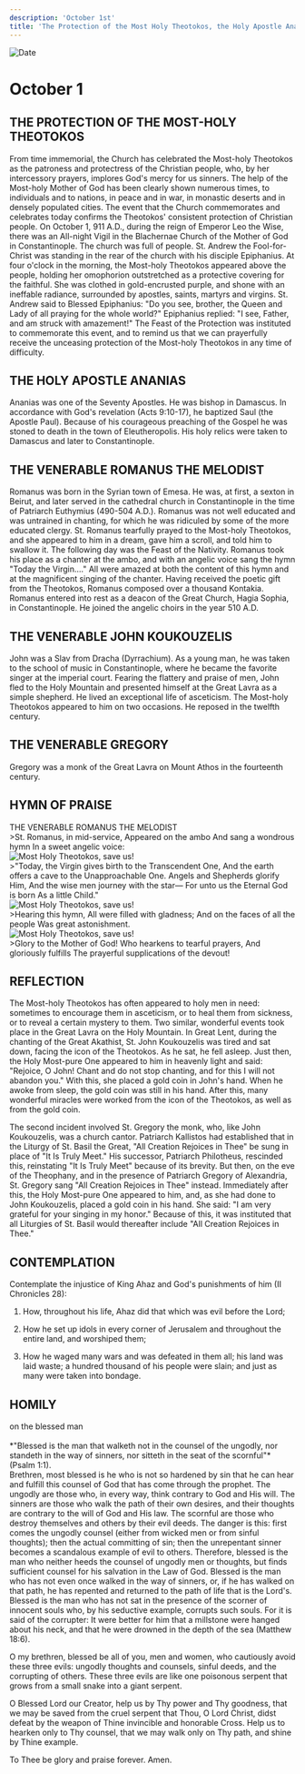 ```yaml
---
description: 'October 1st'
title: 'The Protection of the Most Holy Theotokos, the Holy Apostle Ananias, Venerable Romanus the Melodist, Venerable John Koukouzelis'
---
```


<CustomPaginator />
<RunningHead />

<Image src="/title-imprint.png" height={68} width={50} alt="Date" className="title-imprint"/>

# <div id="date">October <Image className="four-dot" src="/four-dot.png" height={15} width={15} alt="" />1</div>

## THE PROTECTION OF THE MOST-HOLY THEOTOKOS

From time immemorial, the Church has celebrated the Most-holy Theotokos as the patroness and protectress of the Christian people, who, by her intercessory prayers, implores God's mercy for us sinners. The help of the Most-holy Mother of God has been clearly shown numerous times, to individuals and to nations, in peace and in war, in monastic deserts and in densely populated cities. The event that the Church commemorates and celebrates today confirms the Theotokos' consistent protection of Christian people. On October 1, 911 A.D., during the reign of Emperor Leo the Wise, there was an All-night Vigil in the Blachernae Church of the Mother of God in Constantinople. The church was full of people. St. Andrew the Fool-for-Christ was standing in the rear of the church with his disciple Epiphanius. At four o'clock in the morning, the Most-holy Theotokos appeared above the people, holding her omophorion outstretched as a protective covering for the faithful. She was clothed in gold-encrusted purple, and shone with an ineffable radiance, surrounded by apostles, saints, martyrs and virgins. St. Andrew said to Blessed Epiphanius: "Do you see, brother, the Queen and Lady of all praying for the whole world?" Epiphanius replied: "I see, Father, and am struck with amazement!" The Feast of the Protection was instituted to commemorate this event, and to remind us that we can prayerfully receive the unceasing protection of the Most-holy Theotokos in any time of difficulty.

## THE HOLY APOSTLE ANANIAS

Ananias was one of the Seventy Apostles. He was bishop in Damascus. In accordance with God's revelation (Acts 9:10-17), he baptized Saul (the Apostle Paul). Because of his courageous preaching of the Gospel he was stoned to death in the town of Eleutheropolis. His holy relics were taken to Damascus and later to Constantinople.

## THE VENERABLE ROMANUS THE MELODIST

Romanus was born in the Syrian town of Emesa. He was, at first, a sexton in Beirut, and later served in the cathedral church in Constantinople in the time of Patriarch Euthymius (490-504 A.D.). Romanus was not well educated and was untrained in chanting, for which he was ridiculed by some of the more educated clergy. St. Romanus tearfully prayed to the Most-holy Theotokos, and she appeared to him in a dream, gave him a scroll, and told him to swallow it. The following day was the Feast of the Nativity. Romanus took his place as a chanter at the ambo, and with an angelic voice sang the hymn "Today the Virgin…." All were amazed at both the content of this hymn and at the magnificent singing of the chanter. Having received the poetic gift from the Theotokos, Romanus composed over a thousand Kontakia. Romanus entered into rest as a deacon of the Great Church, Hagia Sophia, in Constantinople. He joined the angelic choirs in the year 510 A.D.

## THE VENERABLE JOHN KOUKOUZELIS

John was a Slav from Dracha (Dyrrachium). As a young man, he was taken to the school of music in Constantinople, where he became the favorite singer at the imperial court. Fearing the flattery and praise of men, John fled to the Holy Mountain and presented himself at the Great Lavra as a simple shepherd. He lived an exceptional life of asceticism. The Most-holy Theotokos appeared to him on two occasions. He reposed in the twelfth century.

## THE VENERABLE GREGORY

Gregory was a monk of the Great Lavra on Mount Athos in the fourteenth century.


## HYMN OF PRAISE
<div style={{textAlign:'center', color:'crimson', fontWeight:'bold'}}>
THE VENERABLE ROMANUS THE MELODIST
</div>
>St. Romanus, in mid-service,  
Appeared on the ambo  
And sang a wondrous hymn  
In a sweet angelic voice:  
<div style={{marginLeft: '10rem', marginTop:'1rem', maxWidth: '2rem'}}><Image className="four-dot" src="/four-dot.png" height={15} width={15} alt="Most Holy Theotokos, save us!" /></div>
>"Today, the Virgin gives birth to the Transcendent One,  
And the earth offers a cave to the Unapproachable One.  
Angels and Shepherds glorify Him,  
And the wise men journey with the star—  
For unto us the Eternal God is born  
As a little Child."  
<div style={{marginLeft: '10rem', marginTop:'1rem', maxWidth: '2rem'}}><Image className="four-dot" src="/four-dot.png" height={15} width={15} alt="Most Holy Theotokos, save us!" /></div>
>Hearing this hymn,  
All were filled with gladness;  
And on the faces of all the people  
Was great astonishment.  
<div style={{marginLeft: '10rem', marginTop:'1rem', maxWidth: '2rem'}}><Image className="four-dot" src="/four-dot.png" height={15} width={15} alt="Most Holy Theotokos, save us!" /></div>
>Glory to the Mother of God!  
Who hearkens to tearful prayers,  
And gloriously fulfills  
The prayerful supplications of the devout!  


## REFLECTION

The Most-holy Theotokos has often appeared to holy men in need: sometimes to encourage them in asceticism, or to heal them from sickness, or to reveal a certain mystery to them. Two similar, wonderful events took place in the Great Lavra on the Holy Mountain. In Great Lent, during the chanting of the Great Akathist, St. John Koukouzelis was tired and sat down, facing the icon of the Theotokos. As he sat, he fell asleep. Just then, the Holy Most-pure One appeared to him in heavenly light and said: "Rejoice, O John! Chant and do not stop chanting, and for this I will not abandon you." With this, she placed a gold coin in John's hand. When he awoke from sleep, the gold coin was still in his hand. After this, many wonderful miracles were worked from the icon of the Theotokos, as well as from the gold coin. 

The second incident involved St. Gregory the monk, who, like John Koukouzelis, was a church cantor. Patriarch Kallistos had established that in the Liturgy of St. Basil the Great, "All Creation Rejoices in Thee" be sung in place of "It Is Truly Meet." His successor, Patriarch Philotheus, rescinded this, reinstating "It Is Truly Meet" because of its brevity. But then, on the eve of the Theophany, and in the presence of Patriarch Gregory of Alexandria, St. Gregory sang "All Creation Rejoices in Thee" instead. Immediately after this, the Holy Most-pure One appeared to him, and, as she had done to John Koukouzelis, placed a gold coin in his hand. She said: "I am very grateful for your singing in my honor." Because of this, it was instituted that all Liturgies of St. Basil would thereafter include "All Creation Rejoices in Thee."


## CONTEMPLATION
Contemplate the injustice of King Ahaz and God's punishments of him (II Chronicles 28):

1. How, throughout his life, Ahaz did that which was evil before the Lord;

2. How he set up idols in every corner of Jerusalem and throughout the entire land, and worshiped them;

3. How he waged many wars and was defeated in them all; his land was laid waste; a hundred thousand of his people were slain; and just as many were taken into bondage.


## HOMILY
<div style={{textAlign:'center', color:'crimson', fontWeight:'bold'}}>
on the blessed man
</div>
<br />
<div style={{textAlign:'right'}}>
*"Blessed is the man that walketh not in the counsel of the ungodly, nor standeth in the way of sinners, nor sitteth in the seat of the scornful"* (Psalm 1:1).
</div>
Brethren, most blessed is he who is not so hardened by sin that he can hear and fulfill this counsel of God that has come through the prophet. The ungodly are those who, in every way, think contrary to God and His will. The sinners are those who walk the path of their own desires, and their thoughts are contrary to the will of God and His law. The scornful are those who destroy themselves and others by their evil deeds. The danger is this: first comes the ungodly counsel (either from wicked men or from sinful thoughts); then the actual committing of sin; then the unrepentant sinner becomes a scandalous example of evil to others. Therefore, blessed is the man who neither heeds the counsel of ungodly men or thoughts, but finds sufficient counsel for his salvation in the Law of God. Blessed is the man who has not even once walked in the way of sinners, or, if he has walked on that path, he has repented and returned to the path of life that is the Lord's. Blessed is the man who has not sat in the presence of the scorner of innocent souls who, by his seductive example, corrupts such souls. For it is said of the corrupter: It were better for him that a millstone were hanged about his neck, and that he were drowned in the depth of the sea (Matthew 18:6).

O my brethren, blessed be all of you, men and women, who cautiously avoid these three evils: ungodly thoughts and counsels, sinful deeds, and the corrupting of others. These three evils are like one poisonous serpent that grows from a small snake into a giant serpent.

O Blessed Lord our Creator, help us by Thy power and Thy goodness, that we may be saved from the cruel serpent that Thou, O Lord Christ, didst defeat by the weapon of Thine invincible and honorable Cross. Help us to hearken only to Thy counsel, that we may walk only on Thy path, and shine by Thine example.

To Thee be glory and praise forever. Amen.